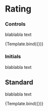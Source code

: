

<Meta title="Design System/Rating" component={Rating} />

# Rating

### Controls

blablabla text

<Canvas>
  <Story name="controls">{Template.bind({})}</Story>
</Canvas>

### Initials

blablabla text

<Story name="initials">
  <div>
    <Rating name="simple-controlled" value={4} />
  </div>
</Story>

## Standard

blablabla text


<Story name="standard">{Template.bind({})}</Story>
